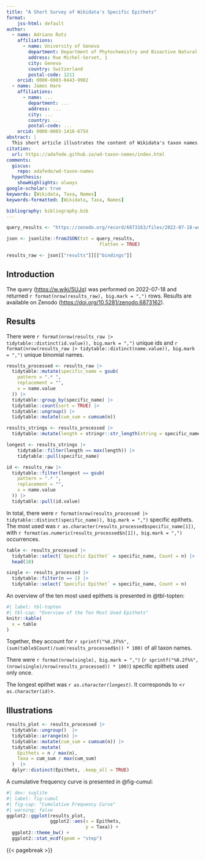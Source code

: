 ```yaml
---
title: "A Short Survey of Wikidata's Specific Epithets"
format:
    jss-html: default
author:
  - name: Adriano Rutz
    affiliations:
      - name: University of Geneva
        department: Department of Phytochemistry and Bioactive Natural Products
        address: Rue Michel-Servet, 1
        city: Geneva
        country: Switzerland
        postal-code: 1211
    orcid: 0000-0003-0443-9902
  - name: James Hare
    affiliations:
      - name: ...
        department: ...
        address: ...
        city: ...
        country: ...
        postal-code: ...
    orcid: 0000-0003-1416-675X
abstract: |
  This short article illustrates the content of Wikidata's taxon names.
citation:
  url: https://adafede.github.io/wd-taxon-names/index.html
comments:
  giscus:
    repo: adafede/wd-taxon-names
  hypothesis:
    showHighlights: always
google-scholar: true
keywords: [Wikidata, Taxa, Names]
keywords-formatted: [Wikidata, Taxa, Names]

bibliography: bibliography.bib  
---
```


```r
query_results <- "https://zenodo.org/record/6873163/files/2022-07-18-wd-taxa.txt"

json <- jsonlite::fromJSON(txt = query_results,
                                  flatten = TRUE)

results_raw <- json[["results"]][["bindings"]]
```

## Introduction {#sec-intro}

The query (<https://w.wiki/5UJq>) was performed on 2022-07-18 and returned `r format(nrow(results_raw), big.mark = ",")` rows.
Results are available on Zenodo (<https://doi.org/10.5281/zenodo.6873162>).

## Results {#sec-results}

There were `r format(nrow(results_raw |> tidytable::distinct(id.value)), big.mark = ",")` unique ids and `r format(nrow(results_raw |> tidytable::distinct(name.value)), big.mark = ",")` unique binomial names.

```r
results_processed <- results_raw |>
  tidytable::mutate(specific_name = gsub(
    pattern = ".* ",
    replacement = "",
    x = name.value
  )) |>
  tidytable::group_by(specific_name) |>
  tidytable::count(sort = TRUE) |>
  tidytable::ungroup() |>
  tidytable::mutate(cum_sum = cumsum(n))
```

```r
results_strings <- results_processed |>
  tidytable::mutate(length = stringr::str_length(string = specific_name))

longest <- results_strings |>
    tidytable::filter(length == max(length)) |>
    tidytable::pull(specific_name)

id <- results_raw |>
  tidytable::filter(longest == gsub(
    pattern = ".* ",
    replacement = "",
    x = name.value
  )) |> 
  tidytable::pull(id.value)
```

In total, there were `r format(nrow(results_processed |> tidytable::distinct(specific_name)), big.mark = ",")` specific epithets.
The most used was `r as.character(results_processed$specific_name[1])`, with `r format(as.numeric(results_processed$n[1]), big.mark = ",")` occurrences.

```r
table <- results_processed |>
  tidytable::select(`Specific Epithet` = specific_name, Count = n) |>
  head(10)

single <- results_processed |>
  tidytable::filter(n == 1) |>
  tidytable::select(`Specific Epithet` = specific_name, Count = n)
```

An overview of the ten most used epithets is presented in @tbl-topten:

```r
#| label: tbl-topten
#| tbl-cap: "Overview of the Ten Most Used Epithets"
knitr::kable(
  x = table
)
```

Together, they account for `r sprintf("%0.2f%%", (sum(table$Count)/sum(results_processed$n)) * 100)` of all taxon names.

There were `r format(nrow(single), big.mark = ",")` (`r sprintf("%0.2f%%", (nrow(single)/nrow(results_processed)) * 100)`) specific epithets used only once.

The longest epithet was *`r as.character(longest)`*.
It corresponds to <`r as.character(id)`>.

## Illustrations {#sec-illustrations}

```r
results_plot <- results_processed |>
  tidytable::ungroup()  |>
  tidytable::arrange(n) |>
  tidytable::mutate(cum_sum = cumsum(n)) |>
  tidytable::mutate(
    Epithets = n / max(n),
    Taxa = cum_sum / max(cum_sum)
  )  |>
  dplyr::distinct(Epithets, .keep_all = TRUE)
```

A cumulative frequency curve is presented in @fig-cumul:

```R
#| dev: svglite
#| label: fig-cumul
#| fig-cap: "Cumulative Frequency Curve"
#| warning: false
ggplot2::ggplot(results_plot,
                ggplot2::aes(x = Epithets,
                             y = Taxa)) +
  ggplot2::theme_bw() +
  ggplot2::stat_ecdf(geom = "step")
```

{{< pagebreak >}}

